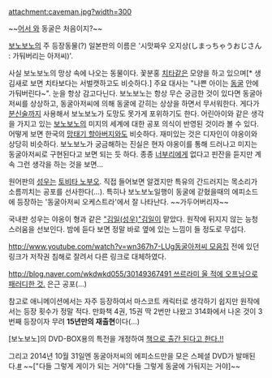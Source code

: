 attachment:caveman.jpg?width=300

~~[[어서 와]] 동굴은 처음이지?~~

[[보노보노]]의 주 등장동물(?) 일본판의 이름은 '시맛짜우 오지상(しまっちゃうおじさん : 가둬버리는 아저씨)'. 

사실 보노보노의 망상 속에 나오는 동물이다. 꽃분홍 [[치타]]같은 모양을 하고 있으며[* 생김새로 보면 치타보다는 서벌캣하고도 비슷하다.] 주요 대사는 "나쁜 아이는 [[동굴]] 안에 가둬버린다~". 눈을 항상 감고다닌다.  보노보노는 항상 무슨 궁금한 것이 있다면 동굴아저씨를 상상하고, 동굴아저씨에 의해 동굴에 갇히는 상상을 하면서 무서워한다. 게다가 [[분신술]]까지 사용해서 보노보노가 도망도 못가게 포위하기도 한다. 어린아이와 같은 생각을 가지고 있는 [[보노보노]]의 미지의 세계에 대한 공포 의식이 반영된 것이라 볼 수 있다. 어떻게 보면 한국의 [[망태기 할아버지]]와도 비슷하다. 재미있는 것은 디자인이 야옹이와 상당히 비슷하다. 보노보노가 궁금해하는 진실은 현자 야옹이를 통해 드러나고 미지는 동굴아저씨로 구현된다고 보면 되는 듯 하다. 종종 [[너부리]]에게 없다고 핀잔을 듣지만 계속 그런 생각을 하는 것을 보면...
 
원어판의 [[성우]]는 [[토비타 노부오]]. 직접 들어보면 알겠지만 특유의 간드러지는 목소리가 소름끼치는 공포를 선사한다(…). 특히나 보노보노일행이 동굴에 갇혔을때의 에피소드에 등장하는 '동굴아저씨 오케스트라'에서 잘 나타난다. ~~가두어버리자~~

국내판 성우는 야옹이 형과 같은 [["김일(성우)"김일]]이 맡았다. 원작에 뒤지지 않는 능청스러움을 선보인다. 밤에 듣다 보면 정말 바로 옆에 있는 느낌이 들 정도로 무섭다.

[[http://www.youtube.com/watch?v=wn367h7-LUg동굴아저씨 모음집]] 전에 있던 링크가 저작권 침해로 잘려서 다른 링크로 대체하였다.

[[http://blog.naver.com/wkdwkd055/30149367491 쓰르라미 울 적에 오프닝으로 패러디한 것.]] 은근 공포(...)

참고로 애니메이션에서는 자주 등장하여서 마스코트 캐릭터로 생각하기 쉽지만 원작에서는 등장 횟수가 정말 적다. 만화책 4권, 15권 딱 2번만 나왔고 314화에서 나온 것이 3번째 등장이자 무려 '''15년만의 재출현'''이다(...)

[보노보노]의 DVD-BOX용의 특전을 개정하여 [http://bbs2.ruliweb.daum.net/gaia/do/ruliweb/default/news/521/read?bbsId=G003&itemId=277&articleId=1383705 책으로 출간 된다고 한다.!!]

그리고 2014년 10월 31일엔 동굴아저씨의 에피소드만을 모은 스페셜 DVD가 발매된다.[http://bbs2.ruliweb.daum.net/gaia/do/ruliweb/family/1360/read?articleId=1540686&objCate1=&bbsId=G003&searchKey=subjectNcontent&itemGroupId=&itemId=15&sortKey=depth&searchValue=%EB%8F%99%EA%B5%B4&platformId=&pageIndex=1 #] ~~["다들 그렇게 게이가 되는 거야"다들 그렇게 동굴에 가둬지는 거야]~~
